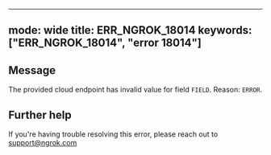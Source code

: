 
---
mode: wide
title: ERR_NGROK_18014
keywords: ["ERR_NGROK_18014", "error 18014"]
---

## Message
The provided cloud endpoint has invalid value for field ``FIELD``. Reason:
`ERROR`.




## Further help
If you're having trouble resolving this error, please reach out to [support@ngrok.com](mailto:support@ngrok.com?subject=Help%20with%20ERR_NGROK_18014)


